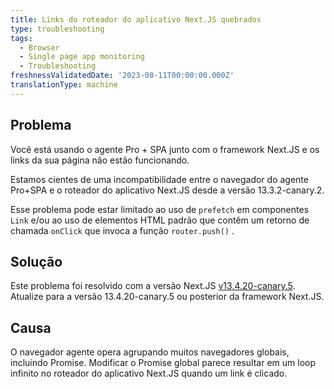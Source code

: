 ```yaml
---
title: Links do roteador do aplicativo Next.JS quebrados
type: troubleshooting
tags:
  - Browser
  - Single page app monitoring
  - Troubleshooting
freshnessValidatedDate: '2023-08-11T00:00:00.000Z'
translationType: machine
---
```


## Problema

Você está usando o agente Pro + SPA junto com o framework Next.JS e os links da sua página não estão funcionando.

Estamos cientes de uma incompatibilidade entre o navegador do agente Pro+SPA e o roteador do aplicativo Next.JS desde a versão 13.3.2-canary.2.

Esse problema pode estar limitado ao uso de `prefetch` em componentes `Link` e/ou ao uso de elementos HTML padrão que contêm um retorno de chamada `onClick` que invoca a função `router.push()` .

## Solução

Este problema foi resolvido com a versão Next.JS [v13.4.20-canary.5](https://github.com/vercel/next.js/releases/tag/v13.4.20-canary.5). Atualize para a versão 13.4.20-canary.5 ou posterior da framework Next.JS.

## Causa

O navegador agente opera agrupando muitos navegadores globais, incluindo Promise. Modificar o Promise global parece resultar em um loop infinito no roteador do aplicativo Next.JS quando um link é clicado.